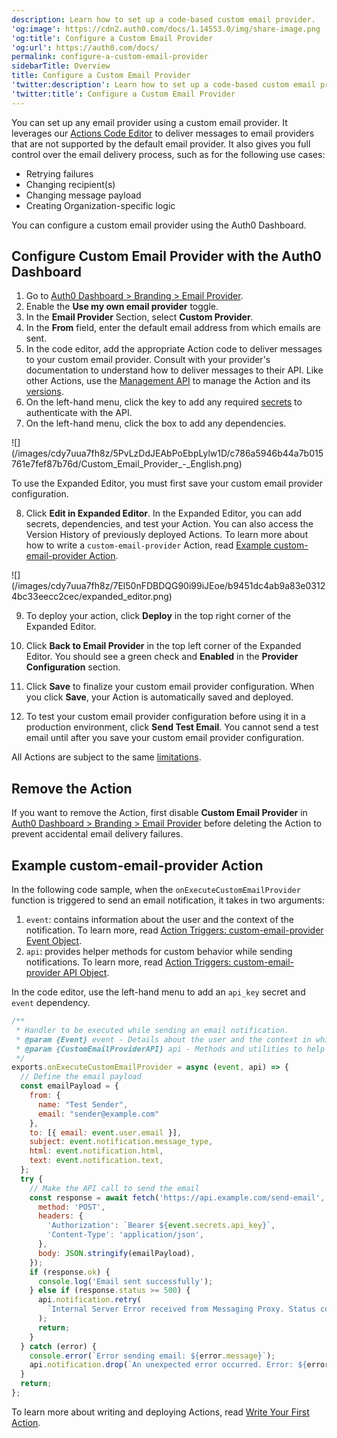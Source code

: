 ```yaml
---
description: Learn how to set up a code-based custom email provider.
'og:image': https://cdn2.auth0.com/docs/1.14553.0/img/share-image.png
'og:title': Configure a Custom Email Provider
'og:url': https://auth0.com/docs/
permalink: configure-a-custom-email-provider
sidebarTitle: Overview
title: Configure a Custom Email Provider
'twitter:description': Learn how to set up a code-based custom email provider.
'twitter:title': Configure a Custom Email Provider
---
```

You can set up any email provider using a custom email provider. It leverages our [Actions Code Editor](/docs/customize/actions/actions-overview) to deliver messages to email providers that are not supported by the default email provider. It also gives you full control over the email delivery process, such as for the following use cases:

* Retrying failures
* Changing recipient(s)
* Changing message payload
* Creating Organization-specific logic

You can configure a custom email provider using the <Tooltip tip="Auth0 Dashboard: Auth0's main product to configure your services." cta="View Glossary" href="/docs/glossary?term=Auth0+Dashboard">Auth0 Dashboard</Tooltip>.

## Configure Custom Email Provider with the Auth0 Dashboard

1. Go to [Auth0 Dashboard > Branding > Email Provider](https://manage.auth0.com/#/templates/provider).
2. Enable the **Use my own email provider** toggle.
3. In the **Email Provider** Section, select **Custom Provider**.
4. In the **From** field, enter the default email address from which emails are sent.
5. In the code editor, add the appropriate Action code to deliver messages to your custom email provider. Consult with your provider's documentation to understand how to deliver messages to their API. Like other Actions, use the [Management API](https://auth0.com/docs/api/management/v2/actions/get-actions) to manage the Action and its [versions](/docs/customize/actions/manage-versions).
6. On the left-hand menu, click the key to add any required [secrets](/docs/customize/actions/write-your-first-action) to authenticate with the API.
7. On the left-hand menu, click the box to add any dependencies.

<Frame>![](/images/cdy7uua7fh8z/5PvLzDdJEAbPoEbpLylw1D/c786a5946b44a7b015761e7fef87b76d/Custom_Email_Provider_-_English.png)</Frame>

<Callout icon="file-lines" color="#0EA5E9" iconType="regular">

To use the Expanded Editor, you must first save your custom email provider configuration.

</Callout>

8. Click **Edit in Expanded Editor**. In the Expanded Editor, you can add secrets, dependencies, and test your Action. You can also access the Version History of previously deployed Actions. To learn more about how to write a `custom-email-provider` Action, read [Example custom-email-provider Action](#example-custom-email-provider-action).

<Frame>![](/images/cdy7uua7fh8z/7El50nFDBDQG90i99iJEoe/b9451dc4ab9a83e03124bc33eecc2cec/expanded_editor.png)</Frame>

9. To deploy your action, click **Deploy** in the top right corner of the Expanded Editor.

10. Click **Back to Email Provider** in the top left corner of the Expanded Editor. You should see a green check and **Enabled** in the **Provider Configuration** section.

11. Click **Save** to finalize your custom email provider configuration. When you click **Save**, your Action is automatically saved and deployed.

12. To test your custom email provider configuration before using it in a production environment, click **Send Test Email**. You cannot send a test email until after you save your custom email provider configuration.

<Callout icon="file-lines" color="#0EA5E9" iconType="regular">

All Actions are subject to the same [limitations](/docs/customize/actions/limitations).

</Callout>

## Remove the Action

If you want to remove the Action, first disable **Custom Email Provider** in [Auth0 Dashboard > Branding > Email Provider](https://manage.auth0.com/#/templates/provider) before deleting the Action to prevent accidental email delivery failures.

## Example custom-email-provider Action

In the following code sample, when the `onExecuteCustomEmailProvider` function is triggered to send an email notification, it takes in two arguments:

1. `event`: contains information about the user and the context of the notification. To learn more, read [Action Triggers: custom-email-provider Event Object](/docs/customize/email/configure-a-custom-email-provider/action-triggers-custom-email-provider-event-object).
2. `api`: provides helper methods for custom behavior while sending notifications. To learn more, read [Action Triggers: custom-email-provider API Object](/docs/customize/email/configure-a-custom-email-provider/action-triggers-custom-email-provider-api-object).

<Callout icon="file-lines" color="#0EA5E9" iconType="regular">

In the code editor, use the left-hand menu to add an `api_key` secret and `event` dependency.

</Callout>

```javascript lines expandable
/**
 * Handler to be executed while sending an email notification.
 * @param {Event} event - Details about the user and the context in which they are logging in.
 * @param {CustomEmailProviderAPI} api - Methods and utilities to help change the behavior of sending an email notification.
 */
exports.onExecuteCustomEmailProvider = async (event, api) => {
  // Define the email payload
  const emailPayload = {
    from: {
      name: "Test Sender",
      email: "sender@example.com"
    },
    to: [{ email: event.user.email }],
    subject: event.notification.message_type,
    html: event.notification.html,
    text: event.notification.text,
  };
  try {
    // Make the API call to send the email
    const response = await fetch('https://api.example.com/send-email', {
      method: 'POST',
      headers: {
        'Authorization': `Bearer ${event.secrets.api_key}`,
        'Content-Type': 'application/json',
      },
      body: JSON.stringify(emailPayload),
    });
    if (response.ok) {
      console.log('Email sent successfully');
    } else if (response.status >= 500) {
      api.notification.retry(
        `Internal Server Error received from Messaging Proxy. Status code: ${response.status}.`
      );
      return;
    }
  } catch (error) {
    console.error(`Error sending email: ${error.message}`);
    api.notification.drop(`An unexpected error occurred. Error: ${error.message}`);
  }
  return;
};
```






To learn more about writing and deploying Actions, read [Write Your First Action](/docs/customize/actions/write-your-first-action).